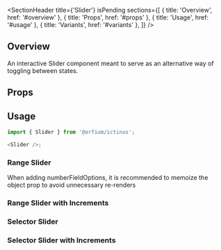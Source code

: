 
<Meta of={SliderStories} />

<SectionHeader
  title={'Slider'}
  isPending
  sections={[
    { title: 'Overview', href: '#overview' },
    { title: 'Props', href: '#props' },
    { title: 'Usage', href: '#usage' },
    { title: 'Variants', href: '#variants' },
  ]}
/>

## Overview

An interactive Slider component meant to serve as an alternative way of toggling between states.

## Props

<ArgTypes of={Slider} />

## Usage

```js
import { Slider } from '@orfium/ictinus';

<Slider />;
```

<SubsectionHeader title="Variants" />

### Range Slider

<Tip>
  When adding numberFieldOptions, it is recommended to memoize the object prop to avoid unnecessary
  re-renders
</Tip>

<Canvas of={SliderStories.RangeSliderDontTest} />

### Range Slider with Increments

<Canvas of={SliderStories.RangeSliderWithIncrementsDontTest} />

### Selector Slider

<Canvas of={SliderStories.SelectorSliderDontTest} />

### Selector Slider with Increments

<Canvas of={SliderStories.SelectorSliderWithIncrementsDontTest} />
